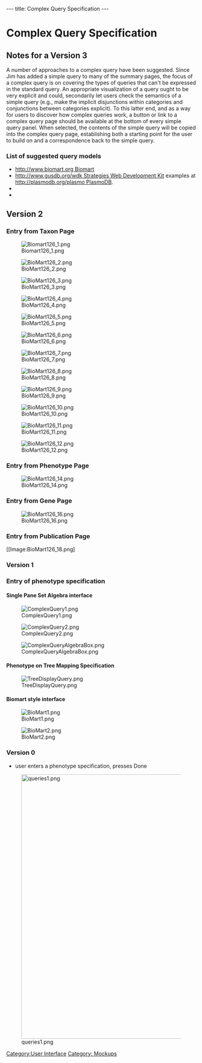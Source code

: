 ---
title: Complex Query Specification
---

= Complex Query Specification =

== Notes for a Version 3 ==

A number of approaches to a complex query have been suggested.  Since Jim has added a simple query to many of the summary pages, the focus of a complex query is on covering the types of queries that can't be expressed in the standard query.  An appropriate visualization of a query ought to be very explicit and could, secondarily let users check the semantics of a simple query (e.g., make the implicit disjunctions within categories and conjunctions between categories explicit).  To this latter end, and as a way for users to discover how complex queries work, a button or link to a complex query page should be available at the bottom of every simple query panel.  When selected, the contents of the simple query will be copied into the complex query page, establishing both a starting point for the user to build on and a correspondence back to the simple query.

=== List of suggested query models ===
* [[http://www.biomart.org Biomart]]
* [[http://www.gusdb.org/wdk Strategies Web Development Kit]] examples at [[http://plasmodb.org/plasmo PlasmoDB]].
* 
*

== Version 2 ==
=== Entry from Taxon Page ===

[[Image:Biomart126_1.png]]

[[Image:BioMart126_2.png]]

[[Image:BioMart126_3.png]]

[[Image:BioMart126_4.png]]

[[Image:BioMart126_5.png]]

[[Image:BioMart126_6.png]]

[[Image:BioMart126_7.png]]

[[Image:BioMart126_8.png]]

[[Image:BioMart126_9.png]]

[[Image:BioMart126_10.png]]

[[Image:BioMart126_11.png]]

[[Image:BioMart126_12.png]]

=== Entry from Phenotype Page ===

[[Image:BioMart126_14.png]]

=== Entry from Gene Page ===

[[Image:BioMart126_16.png]]

=== Entry from Publication Page ===

[[Image:BioMart126_18.png]

=== Version 1 ===
===Entry of phenotype specification===

==== Single Pane Set Algebra interface ====

[[Image:ComplexQuery1.png]]

[[Image:ComplexQuery2.png]]

[[Image:ComplexQueryAlgebraBox.png]]


==== Phenotype on Tree Mapping Specification ====
[[Image:TreeDisplayQuery.png]]

==== Biomart style interface ====

[[Image:BioMart1.png]]

[[Image:BioMart2.png]]

=== Version 0 ===
* user enters a phenotype specification, presses Done

[[Image:queries1.png|700px]]

[[Category:User Interface]]
[[Category: Mockups]]